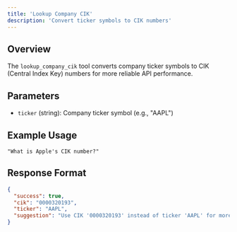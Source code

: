 ```yaml
---
title: 'Lookup Company CIK'
description: 'Convert ticker symbols to CIK numbers'
---
```


## Overview

The `lookup_company_cik` tool converts company ticker symbols to CIK (Central Index Key) numbers for more reliable API performance.

## Parameters

- `ticker` (string): Company ticker symbol (e.g., "AAPL")

## Example Usage

```text
"What is Apple's CIK number?"
```

## Response Format

```json
{
  "success": true,
  "cik": "0000320193",
  "ticker": "AAPL",
  "suggestion": "Use CIK '0000320193' instead of ticker 'AAPL' for more reliable and faster API calls"
}
```
